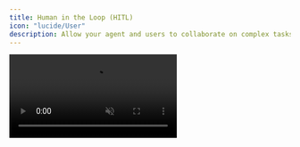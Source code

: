 ```yaml
---
title: Human in the Loop (HITL)
icon: "lucide/User"
description: Allow your agent and users to collaborate on complex tasks.
---
```


<InsecurePasswordProtected>

<video src="/images/coagents/human-in-the-loop-example.mp4" className="rounded-lg shadow-xl" loop playsInline controls autoPlay muted />

{/* TODO-DOCS-CREWAI-FLOWS: Add Travel App Example */}
{/* <Callout>
  This video shows an example of our [AI Travel App](/coagents/tutorials/ai-travel-app) using HITL to get user feedback.
</Callout> */}

## What is Human-in-the-Loop (HITL)?

Human-in-the-loop (HITL) allows agents to request human input or approval during execution, making AI systems more reliable and trustworthy. This pattern is essential when building AI applications that need to handle complex decisions or actions that require human judgment.

<Frame className="my-0">
    <img src="/images/coagents/coagents-hitl-infographic.png" alt="Agentic Copilot Human in the Loop" className="mt-4 mb-0 shadow-md" />
</Frame>

## When should I use this?

HITL combines the efficiency of AI with human judgment, creating a system that's both powerful and reliable. The key advantages include:

- **Quality Control**: Human oversight at critical decision points
- **Edge Cases**: Graceful handling of low-confidence situations
- **Expert Input**: Leverage human expertise when needed
- **Reliability**: More robust system for real-world use

## How can I use this?

Read more about the approach to HITL in CrewAI Flows.

<CTACards
  columns={1}
  cards={[
    {
      icon: Share2,
      title: "Flow-based",
      description: "Utilize CrewAI Flows to create Human-in-the-Loop workflows.",
      href: "/crewai-flows/human-in-the-loop/flow"
    }
  ]}
/>

</InsecurePasswordProtected>
